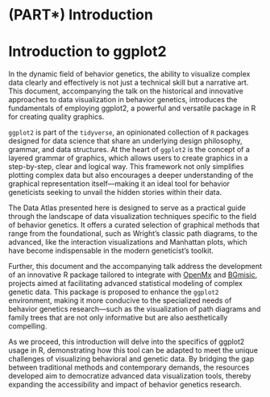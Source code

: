 # (PART\*) Introduction {-}

# Introduction to ggplot2

In the dynamic field of behavior genetics, the ability to visualize complex data clearly and effectively is not just a technical skill but a narrative art. This document, accompanying the talk on the historical and innovative approaches to data visualization in behavior genetics, introduces the fundamentals of employing ggplot2, a powerful and versatile package in R for creating quality graphics.

`ggplot2` is part of the `tidyverse`, an opinionated collection of `R` packages designed for data science that share an underlying design philosophy, grammar, and data structures. At the heart of `ggplot2` is the concept of a layered grammar of graphics, which allows users to create graphics in a step-by-step, clear and logical way. This framework not only simplifies plotting complex data but also encourages a deeper understanding of the graphical representation itself—making it an ideal tool for behavior geneticists seeking to unvail the hidden stories within their data.

The Data Atlas presented here is designed to serve as a practical guide through the landscape of data visualization techniques specific to the field of behavior genetics. It offers a curated selection of graphical methods that range from the foundational, such as Wright's classic path diagrams, to the advanced, like the interaction visualizations and Manhattan plots, which have become indispensable in the modern geneticist’s toolkit.

Further, this document and the accompanying talk address the development of an innovative R package tailored to integrate with [OpenMx](https://openmx.ssri.psu.edu/) and [BGmisic](https://r-computing-lab.github.io/BGmisc/), projects aimed at facilitating advanced statistical modeling of complex genetic data. This package is proposed to enhance the `ggplot2` environment, making it more conducive to the specialized needs of behavior genetics research—such as the visualization of path diagrams and family trees that are not only informative but are also aesthetically compelling.

As we proceed, this introduction will delve into the specifics of ggplot2 usage in R, demonstrating how this tool can be adapted to meet the unique challenges of visualizing behavioral and genetic data. By bridging the gap between traditional methods and contemporary demands, the resources developed aim to democratize advanced data visualization tools, thereby expanding the accessibility and impact of behavior genetics research.
